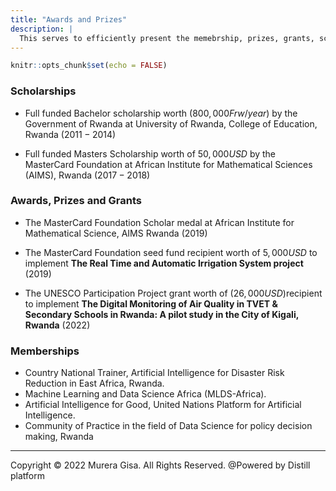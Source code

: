 ```yaml
---
title: "Awards and Prizes"
description: |
  This serves to efficiently present the memebrship, prizes, grants, scholarships, awards received.
---
```


```r
knitr::opts_chunk$set(echo = FALSE)
```



### Scholarships

* Full funded Bachelor scholarship worth ($800,000Frw/year$) by the Government of Rwanda at University of Rwanda, College of Education, Rwanda ($2011-2014$)

* Full funded Masters Scholarship worth of $50,000USD$ by the MasterCard Foundation at African Institute for Mathematical Sciences (AIMS), Rwanda ($2017-2018$)

### Awards, Prizes and Grants

* The MasterCard Foundation Scholar medal at African Institute for Mathematical Science, AIMS Rwanda ($2019$)

* The MasterCard Foundation seed fund recipient worth of $5,000USD$ to implement __The Real Time and  Automatic Irrigation System project__ ($2019$)

* The UNESCO Participation Project grant worth of ($26,000USD$)recipient to implement __The Digital Monitoring of Air Quality in TVET & Secondary Schools in Rwanda: A pilot study in the City of Kigali, Rwanda__ ($2022$)

### Memberships

* Country National Trainer, Artificial Intelligence for Disaster Risk Reduction in East Africa, Rwanda.
* Machine Learning and Data Science Africa (MLDS-Africa).
* Artificial Intelligence for Good, United Nations Platform for Artificial Intelligence.
* Community of Practice in the field of Data Science for policy decision making, Rwanda

-----------------------------------------------------------------------

Copyright © 2022 Murera Gisa. All Rights Reserved. @Powered by Distill platform


               